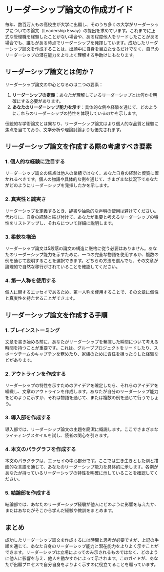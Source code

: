 # リーダーシップ論文の作成ガイド

毎年、数百万人もの高校生が大学に出願し、そのうち多くの大学がリーダーシップについての論文（Leadership Essay）の提出を求めています。これまでに正式な管理職を経験したことがない場合や、ある程度他人をリードしたことがある場合でも、誰もがある時点でリーダーシップを発揮しています。成功したリーダーシップ論文を作成することは、出願中に自身を目立たせるだけでなく、自己のリーダーシップの潜在能力をよりよく理解する手助けにもなります。

## リーダーシップ論文とは何か？

リーダーシップ論文の中心となるのは二つの要素：

1. **リーダーシップの定義**：あなたが理解しているリーダーシップとは何かを明確にする必要があります。
2. **あなたのリーダーシップ能力を示す**：具体的な例や経験を通じて、どのようにこれらのリーダーシップの特性を体現しているのかを示します。

伝統的な学術論文とは異なり、リーダーシップ論文はより個人的な品質と経験に焦点を当てており、文学分析や理論討論よりも優先されます。

## リーダーシップ論文を作成する際の考慮すべき要素

### 1. 個人的な経験に注目する

リーダーシップ論文の焦点は他人の業績ではなく、あなた自身の経験と資質に置かれるべきです。個人の物語や具体的な例を通じて、さまざまな状況下であなたがどのようにリーダーシップを発揮したかを示します。

### 2. 真実性と誠実さ

リーダーシップを定義するとき、辞書や抽象的な声明の使用は避けてください。代わりに、自身の経験と結び付けて、あなたが重要と考えるリーダーシップの特性をリストアップし、それらについて詳細に説明します。

### 3. 柔軟な構造

リーダーシップ論文は5段落の論文の構造に厳格に従う必要はありません。あなたのリーダーシップ能力を示すために、一つの完全な物語を使用するか、複数の例を通じて説明することを選択できます。どちらの方法を選んでも、その文章が論理的で自然な移行がされていることを確認してください。

### 4. 第一人称を使用する

個人に関するエッセイであるため、第一人称を使用することで、その文章に個性と真実性を持たせることができます。

## リーダーシップ論文を作成する手順

### 1. ブレインストーミング

文章を書き始める前に、あなたがリーダーシップを発揮した瞬間について考える時間を持つことが重要です。これは、グループプロジェクトをリードしたり、スポーツチームのキャプテンを務めたり、家族のために責任を担ったりした経験などがあります。

### 2. アウトラインを作成する

リーダーシップの特性を示すためのアイデアを確定したら、それらのアイデアを組織し、文章のアウトラインを作成します。あなたが自分のリーダーシップ能力をどのように示すか、それは物語を通じて、または複数の例を通じて行うでしょう。

### 3. 導入部を作成する

導入部では、リーダーシップ論文の主題を簡潔に概説します。ここでさまざまなライティングスタイルを試し、読者の関心を引きます。

### 4. 本文のパラグラフを作成する

本文のパラグラフは、エッセイの中心部分です。ここでは生き生きとした例と描画的な言語を通じて、あなたのリーダーシップ能力を具体的に示します。各例があなたが持っているリーダーシップの特性を明確に示していることを確認してください。

### 5. 結論部を作成する

結論部では、あなたのリーダーシップ経験が他人にどのように影響を与えたか、またはあなたがそこから学んだ経験や教訓をまとめます。

## まとめ

成功したリーダーシップ論文を作成するには時間と思考が必要ですが、上記の手順を通じて、あなた自身のリーダーシップ能力と潜在能力をよりよく示すことができます。リーダーシップは立場によってのみ示されるものではなく、どのように他人に影響を与え、他人を動かすかによって示されます。このガイドが、あなたが出願プロセスで自分自身をよりよく示すのに役立てることを願っています。

